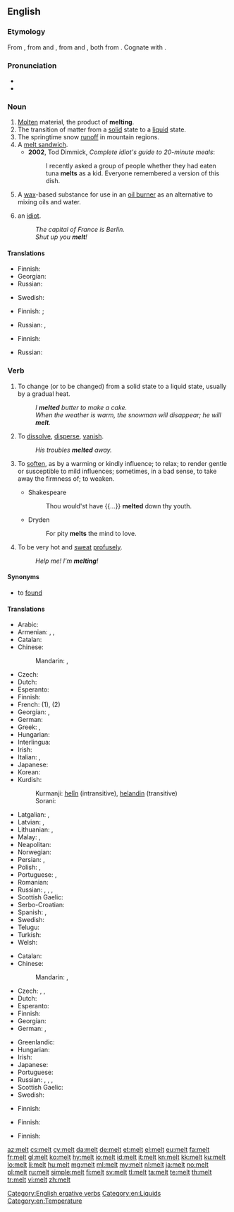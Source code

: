 {{also|mélt}}
==English==

===Etymology===
From {{etyl|enm|en}} {{term|melten|lang=enm}}, from {{etyl|ang|en}} {{term|meltan||to consume by fire, melt, burn up; dissolve, digest|lang=ang}} and {{etyl|ang|en}} {{term|mieltan||to melt; digest; refine, purge; exhaust|lang=ang}}, from {{etyl|gem-pro|en}} {{m|gem-pro|*meltaną||to dissolve, melt}} and {{etyl|gem-pro|en}} {{m|gem-pro|*maltijaną||to dissolve, melt}}, both from {{etyl|ine-pro|en}} {{m|ine-pro|*(s)mel-||to beat, crush, grind}}. Cognate with {{etyl|is|-}} {{term|melta||to melt, digest|lang=is}}.

===Pronunciation===
* {{audio|en-us-melt.ogg|Audio (US)|lang=en}}
* {{rhymes|ɛlt|lang=en}}

===Noun===
{{en-noun|~}}

# [[molten|Molten]] material, the product of '''melting'''.
# The transition of matter from a [[solid]] state to a [[liquid]] state.
# The springtime snow [[runoff]] in mountain regions.
# A [[melt sandwich]].
#* '''2002''', Tod Dimmick, ''Complete idiot's guide to 20-minute meals‎'':
#*: I recently asked a group of people whether they had eaten tuna '''melts''' as a kid. Everyone remembered a version of this dish.
# A [[wax]]-based substance for use in an [[oil burner]] as an alternative to mixing oils and water.
# {{context|UK|slang|lang=en}} an [[idiot]].
#: ''The capital of France is Berlin.''
#: ''Shut up you '''melt'''!''

====Translations====
{{trans-top|molten material}}
* Finnish: {{t+|fi|sula}}
* Georgian: {{t|ka|გამდნარი|sc=Geor}}
* Russian: {{t+|ru|распла́в|m|sc=Cyrl}}
{{trans-mid}}
* Swedish: {{t+|sv|smälta|c}}
{{trans-bottom}}

{{trans-top|transition of matter}}
* Finnish: {{t|fi|sulaminen}}; {{t|fi|sulatus}}
{{trans-mid}}
* Russian: {{t+|ru|плавле́ние|n|sc=Cyrl}}, {{t+|ru|пла́вка|f|sc=Cyrl}}
{{trans-bottom}}

{{trans-top|springtime snow runoff in mountain regions}}
* Finnish: {{t|fi|sulamisvesi}}
{{trans-mid}}
* Russian: {{t+|ru|та́яние|n|sc=Cyrl}}
{{trans-bottom}}

{{trans-see|melt sandwich}}

{{trans-top|wax-based substance for use in an oil burner}}
{{trans-mid}}
{{trans-bottom}}

{{trans-see|idiot}}

===Verb===
{{en-verb|melts|melting|melted|past2=molt|past2_qual=rare|melted|past_ptc2=molten}}

# {{context|ergative|lang=en}} To change (or to be changed) from a solid state to a liquid state, usually by a gradual heat.
#: ''I '''melted''' butter to make a cake.''
#: ''When the weather is warm, the snowman will disappear; he will '''melt'''.''
# {{context|intransitive|figuratively|lang=en}} To [[dissolve]], [[disperse]], [[vanish]].
#: ''His troubles '''melted''' away.''
# {{context|transitive|figurative|lang=en}} To [[soften]], as by a warming or kindly influence; to relax; to render gentle or susceptible to mild influences; sometimes, in a bad sense, to take away the firmness of; to weaken.
#* Shakespeare
#*: Thou would'st have {{...}} '''melted''' down thy youth.
#* Dryden
#*: For pity '''melts''' the mind to love.
# {{context|intransitive|colloquial|lang=en}} To be very hot and [[sweat]] [[profuse]]ly.
#: ''Help me! I'm '''melting'''!''

====Synonyms====
* {{sense|change from solid to liquid}} to [[found#Etymology 3|found]]

====Translations====
{{trans-top|intransitive: to change from a solid to a liquid}}
* Arabic: {{t|ar|انصهر|tr=inSáhara|sc=Arab}}
* Armenian: {{t|hy|ձուլել|tr=julel}}, {{t|hy|հալել|tr=halel}}, {{t|hy|թափել|tr=t’ap’el}}
* Catalan: {{t+|ca|fondre|alt=fondre's}}
* Chinese:
*: Mandarin: {{qualifier|snow, ice}} {{t+|cmn|融化|tr=rónghuà|sc=Hani}}, {{qualifier|metal}} {{t+|cmn|熔化|tr=rónghuà|sc=Hani}}
* Czech: {{t|cs|tavit}}
* Dutch: {{t+|nl|smelten}}
* Esperanto: {{t+|eo|fandi}}
* Finnish: {{t+|fi|sulaa}}
* French: {{t+|fr|fondre}} (1), {{t+|fr|se dissoudre}} (2)
* Georgian: {{t|ka|დნობა|sc=Geor}}, {{t|ka|ლღობა|sc=Geor}}
* German: {{t+|de|schmelzen}}
* Greek: {{t+|el|τήκω}}, {{t|el|λίωνω}}
* Hungarian: {{t+|hu|olvaszt}}
* Interlingua: {{t|ia|funder}}
* Irish: {{t|ga|leáigh}}
* Italian: {{t+|it|sciogliere}}, {{t+|it|fondere}}
* Japanese: {{t|ja|溶ける|tr=とける, tokeru|sc=Jpan}}
* Korean: {{t+|ko|녹다|sc=Kore}}
* Kurdish:
*: Kurmanji: [[helîn]] (intransitive), [[helandin]] (transitive)
*: Sorani: {{t|ku|توانه‌وه‌|tr=twAnawa|sc=ku-Arab}}
{{trans-mid}}
* Latgalian: {{qualifier|snow, ice, butter}} {{t|ltg|laistīs}}, {{qualifier|metal}} {{t|ltg|laydinuot}}
* Latvian: {{t|lv|kust}}, {{t|lv|kausēt}}
* Lithuanian: {{t|lt|tirpti}}, {{t|lt|leistis}}
* Malay: {{t|ms|cair}} {{qualifier|snow, ice}}, {{t|ms|lebur}} {{qualifier|metals}}
* Neapolitan: {{t|nap|squaglià}}
* Norwegian: {{t+|no|smelte}}
* Persian: {{t+|fa|گداختن|tr=godâxtan|sc=fa-Arab}}, {{t+|fa|پخسیدن|tr=paxsidan|sc=fa-Arab}}
* Polish: {{t|pl|przetapiać}}, {{t|pl|topić}}
* Portuguese: {{t+|pt|derreter}}, {{t+|pt|fundir}}
* Romanian: {{t+|ro|topi}}
* Russian: {{qualifier|snow, ice, butter, hope}} {{t+|ru|таять|impf|tr=tájat’}}, {{t+|ru|растаять|pf|tr=rastájat’|sc=Cyrl}}, {{qualifier|metal, plastic}} {{t+|ru|плавиться|impf|tr=plávit’sja}}, {{t|ru|расплавиться|pf|tr=rasplávit’sja|sc=Cyrl}}
* Scottish Gaelic: {{t|gd|leagh}}
* Serbo-Croatian: {{t+|sh|otopiti}}
* Spanish: {{t+|es|derretir}}, {{t+|es|derretirse}}
* Swedish: {{t+|sv|smälta}}
* Telugu: {{t|te|కరిగించు|tr=karigimchu}}
* Turkish: {{t+|tr|erimek}}
* Welsh: {{t+|cy|toddi}}
{{trans-bottom}}

{{trans-top|transitive: to change or be changed from a solid to a liquid}}
* Catalan: {{t+|ca|fondre}}
* Chinese:
*: Mandarin: {{t|cmn|使融化|tr=shǐ rónghuà|sc=Hani}}, {{t|cmn|使熔化|tr=shǐ rónghuà|sc=Hani}}
* Czech: {{t+|cs|tát}}, {{t|cs|roztávat}}, {{t|cs|roztát}}
* Dutch: {{t+|nl|smelten}}
* Esperanto: {{t|eo|fandiĝi}}
* Finnish: {{t+|fi|sulattaa}}
* Georgian: {{t|ka|დადნობა|sc=Geor}}
* German: {{t+|de|schmelzen}}, {{t|de|zum Schmelzen bringen}}
{{trans-mid}}
* Greenlandic: {{t|kl|aattoq}}
* Hungarian: {{t+|hu|olvad}}
* Irish: {{t|ga|leáigh}}
* Japanese: {{t|ja|溶かす|tr=とかす, tokasu|sc=Jpan}}
* Portuguese: {{t+|pt|derreter}}
* Russian: {{t+|ru|растапливать|impf|tr=rastáplivat'|sc=Cyrl}}, {{t+|ru|растопить|pf|tr=rastopít'|sc=Cyrl}}, {{t+|ru|расплавлять|impf|tr=rasplavlját'|sc=Cyrl}}, {{t+|ru|расплавить|pf|tr=rasplávit’|sc=Cyrl}}
* Scottish Gaelic: {{t|gd|leagh}}
* Swedish: {{t+|sv|smälta}}
{{trans-bottom}}

{{trans-top|to dissolve, disperse, vanish}}
* Finnish: {{t+|fi|sulaa}}
{{trans-mid}}	
{{trans-bottom}}

{{trans-top|to soften, as by a warming or kindly influence}}	
* Finnish: {{t+|fi|sulaa}}
{{trans-mid}}
{{trans-bottom}}
	
{{trans-top|to be very hot and sweat profusely}}
* Finnish: {{t+|fi|läkähtyä}}
{{trans-mid}}
{{trans-bottom}}

[[Category:English ergative verbs]]
[[Category:en:Liquids]]
[[Category:en:Temperature]]

[[az:melt]]
[[cs:melt]]
[[cy:melt]]
[[da:melt]]
[[de:melt]]
[[et:melt]]
[[el:melt]]
[[eu:melt]]
[[fa:melt]]
[[fr:melt]]
[[gl:melt]]
[[ko:melt]]
[[hy:melt]]
[[io:melt]]
[[id:melt]]
[[it:melt]]
[[kn:melt]]
[[kk:melt]]
[[ku:melt]]
[[lo:melt]]
[[li:melt]]
[[hu:melt]]
[[mg:melt]]
[[ml:melt]]
[[my:melt]]
[[nl:melt]]
[[ja:melt]]
[[no:melt]]
[[pl:melt]]
[[ru:melt]]
[[simple:melt]]
[[fi:melt]]
[[sv:melt]]
[[tl:melt]]
[[ta:melt]]
[[te:melt]]
[[th:melt]]
[[tr:melt]]
[[vi:melt]]
[[zh:melt]]